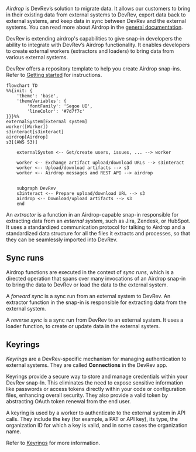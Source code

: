 _Airdrop_ is DevRev’s solution to migrate data. It allows our customers to bring in their existing data from external systems to DevRev,
export data back to external systems, and keep data in sync between DevRev and the external systems.
You can read more about Airdrop in the [general documentation](https://docs.devrev.ai/import#airdrop-features).

DevRev is extending airdrop's capabilities to give snap-in developers the ability to integrate with DevRev’s Airdrop functionality.
It enables developers to create external workers (extractors and loaders) to bring data from various external systems.

<Tip>DevRev offers a repository template to help you create Airdrop snap-ins. Refer to [Getting started](getting-started) for instructions.</Tip>

```mermaid
flowchart TD
%%{init: {
    'theme': 'base',
    'themeVariables': {
        'fontFamily': 'Segoe UI',
        'lineColor': '#7d7f7c'
}}}%%
externalSystem[External system]
worker([Worker])
s3interact[s3interact]
airdrop[Airdrop]
s3[(AWS S3)]

	externalSystem <-- Get/create users, issues, ... --> worker
	
	worker <-- Exchange artifact upload/download URLs --> s3interact
	worker <-- Upload/download artifacts --> s3
	worker <-- Airdrop messages and REST API --> airdrop

	
	subgraph DevRev
	s3interact <-- Prepare upload/download URL --> s3
	airdrop <-- Download/upload artifacts --> s3
	end

```

An _extractor_ is a function in an Airdrop-capable snap-in responsible for extracting data from an _external system_, such as Jira, Zendesk,
or HubSpot. It uses a standardized communication protocol for talking to Airdrop and a standardized
data structure for all the files it extracts and processes, so that they can be seamlessly imported into DevRev.

## Sync runs

Airdrop functions are executed in the context of _sync runs_, which is a directed operation that spans over many invocations
of an Airdrop snap-in to bring the data to DevRev or load the data to the external system.

A _forward sync_ is a sync run from an external system to DevRev. An extractor function in the snap-in is responsible for extracting data from the
external system.

A _reverse sync_ is a sync run from DevRev to an external system. It uses a loader function, to create or update data
in the external system.

## Keyrings

_Keyrings_ are a DevRev-specific mechanism for managing authentication to external systems.
They are called **Connections** in the DevRev app.

Keyrings provide a secure way to store and manage credentials within your DevRev snap-In.
This eliminates the need to expose sensitive information like passwords
or access tokens directly within your code or configuration files, enhancing overall security. They also provide a valid
token by abstracting OAuth token renewal from the end user.

A keyring is used by a worker to authenticate to the external system in API calls. They include the key (for example,
a PAT or API key), its type, the organization ID for which a key is valid, and in some cases the organization name.

Refer to [Keyrings](/snapin-development/references/keyrings) for more information.

